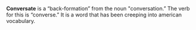 '''Conversate''' is a “back-formation” from the noun "conversation.” The verb for this is “converse.”  It is a word that has been creeping into american vocabulary.